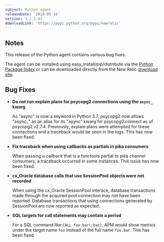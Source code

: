 ```yaml
---
subject: Python agent
releaseDate: '2018-05-16'
version: 3.2.1.93
downloadLink: 'https://pypi.python.org/pypi/newrelic'
---
```


## Notes

This release of the Python agent contains various bug fixes.

The agent can be installed using easy_install/pip/distribute via the [Python Package Index](https://pypi.python.org/pypi/newrelic) or can be downloaded directly from the New Relic [download site](http://download.newrelic.com/python_agent/release).

## Bug Fixes

* **Do not run explain plans for psycopg2 connections using the `async_` kwarg**

  As "async" is now a keyword in Python 3.7, psycopg2 now allows "async\_" as an alias for its "async" kwarg for psycopg2.connect as of psycopg2 v2.7.4. Previously, explain plans were attempted for these connections and a traceback would be seen in the logs. This has now been fixed.
* **Fix traceback when using callbacks as partials in pika consumers**

  When passing a callback that is a functools partial to pika channel consumers, a traceback occurred in some instances. This issue has now been fixed.
* **cx_Oracle database calls that use SessionPool objects were not recorded**

  When using the cx_Oracle SessionPool interace, database transactions made through the acquired pool connection may not have been reported. Database transactions that using connections generated by SessionPool are now reported as expected.
* **SQL targets for call statements may contain a period**

  For a SQL command like `CALL foo.bar(:baz)`, APM would show metrics under the target name `foo` instead of the full name `foo.bar`. This has been fixed.
